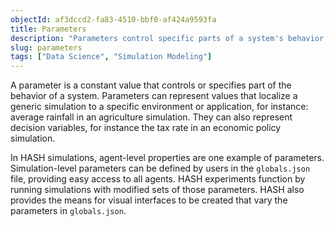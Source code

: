 ```yaml
---
objectId: af3dccd2-fa83-4510-bbf0-af424a9593fa
title: Parameters
description: "Parameters control specific parts of a system's behavior."
slug: parameters
tags: ["Data Science", "Simulation Modeling"]
---
```


A parameter is a constant value that controls or specifies part of the behavior of a system. Parameters can represent values that localize a generic simulation to a specific environment or application, for instance: average rainfall in an agriculture simulation. They can also represent decision variables, for instance the tax rate in an economic policy simulation.

In HASH simulations, agent-level properties are one example of parameters. Simulation-level parameters can be defined by users in the `globals.json` file, providing easy access to all agents. HASH experiments function by running simulations with modified sets of those parameters. HASH also provides the means for visual interfaces to be created that vary the parameters in `globals.json`.
